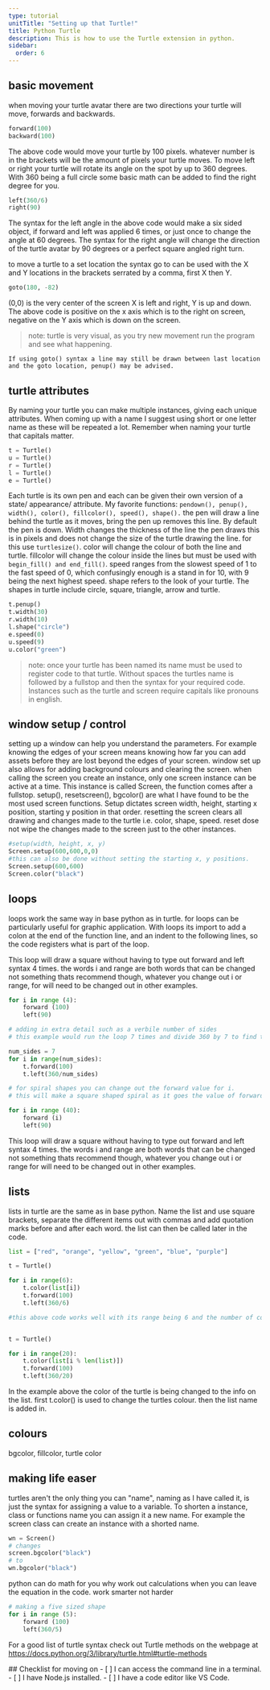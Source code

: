 ```yaml
---
type: tutorial
unitTitle: "Setting up that Turtle!"
title: Python Turtle
description: This is how to use the Turtle extension in python.
sidebar:
  order: 6
---
```



## basic movement

when moving your turtle avatar there are two directions your turtle will move, forwards and backwards.

```python
forward(100)
backward(100)
```

The above code would move your turtle by 100 pixels. whatever number is in the brackets will be the amount of pixels your turtle moves.
To move left or right your turtle will rotate its angle on the spot by up to 360 degrees. With 360 being a full circle some basic math can be added to find the right degree for you.

```python
left(360/6)
right(90)
```

The syntax for the left angle in the above code would make a six sided object, if forward and left was applied 6 times, or just once to change the angle at 60 degrees. The syntax for the right angle will change the direction of the turtle avatar by 90 degrees or a perfect square angled right turn.

to move a turtle to a set location the syntax go to can be used with the X and Y locations in the brackets serrated by a comma, first X then Y.

```python
goto(180, -82)
```

(0,0) is the very center of the screen X is left and right, Y is up and down.
The above code is positive on the x axis which is to the right on screen,
negative on the Y axis which is down on the screen.

> note: turtle is very visual, as you try new movement run the program and see what happening.

    If using goto() syntax a line may still be drawn between last location and the goto location, penup() may be advised.

## turtle attributes

By naming your turtle you can make multiple instances, giving each unique attributes. When coming up with a name I suggest using short or one letter name as these will be repeated a lot. Remember when naming your turtle that capitals matter.

```python
t = Turtle()
u = Turtle()
r = Turtle()
l = Turtle()
e = Turtle()
```

Each turtle is its own pen and each can be given their own version of a state/ appearance/ attribute.
My favorite functions: `pendown(), penup(), width(), color(), fillcolor(), speed(), shape().`
the pen will draw a line behind the turtle as it moves, bring the pen up removes this line. By default the pen is down.
Width changes the thickness of the line the pen draws this is in pixels and does not change the size of the turtle drawing the line. for this use `turtlesize()`. color will change the colour of both the line and turtle. fillcolor will change the colour inside the lines but must be used with `begin_fill() and end_fill()`. speed ranges from the slowest speed of 1 to the fast speed of 0, which confusingly enough is a stand in for 10, with 9 being the next highest speed. shape refers to the look of your turtle. The shapes in turtle include circle, square, triangle, arrow and turtle.

```python
t.penup()
t.width(30)
r.width(10)
l.shape("circle")
e.speed(0)
u.speed(9)
u.color("green")
```

> note: once your turtle has been named its name must be used to register code to that turtle. Without spaces the turtles name is followed by a fullstop and then the syntax for your required code. Instances such as the turtle and screen require capitals like pronouns in english.

## window setup / control

setting up a window can help you understand the parameters. For example knowing the edges of your screen means knowing how far you can add assets before they are lost beyond the edges of your screen.
window set up also allows for adding background colours and clearing the screen.
when calling the screen you create an instance, only one screen instance can be active at a time.
This instance is called Screen, the function comes after a fullstop. setup(), resetscreen(), bgcolor() are what I have found to be the most used screen functions. Setup dictates screen width, height, starting x position, starting y position in that order. resetting the screen clears all drawing and changes made to the turtle i.e. color, shape, speed. reset dose not wipe the changes made to the screen just to the other instances.

```python
#setup(width, height, x, y)
Screen.setup(600,600,0,0)
#this can also be done without setting the starting x, y positions.
Screen.setup(600,600)
Screen.color("black")
```

## loops

loops work the same way in base python as in turtle. for loops can be particularly useful for graphic application. With loops its import to add a colon at the end of the function line, and an indent to the following lines, so the code registers what is part of the loop.

This loop will draw a square without having to type out forward and left syntax 4 times.
the words i and range are both words that can be changed not something thats recommend though, whatever you change out i or range, for will need to be changed out in other examples.

```python
for i in range (4):
    forward (100)
    left(90)

# adding in extra detail such as a verbile number of sides
# this example would run the loop 7 times and divide 360 by 7 to find the right angle

num_sides = 7
for i in range(num_sides):
    t.forward(100)
    t.left(360/num_sides)

# for spiral shapes you can change out the forward value for i.
# this will make a square shaped spiral as it goes the value of forward increases by one more in the list, the list being i, its max value in this example is 40

for i in range (40):
    forward (i)
    left(90)
```

This loop will draw a square without having to type out forward and left syntax 4 times.
the words i and range are both words that can be changed not something thats recommend though, whatever you change out i or range for will need to be changed out in other examples.

## lists

lists in turtle are the same as in base python.
Name the list and use square brackets, separate the different items out with commas and add quotation marks before and after each word.
the list can then be called later in the code.

```python
list = ["red", "orange", "yellow", "green", "blue", "purple"]

t = Turtle()

for i in range(6):
    t.color(list[i])
    t.forward(100)
    t.left(360/6)

#this above code works well with its range being 6 and the number of colors in the list equalling 6. however if the list is shorter then the loops value the loop will end with the end of the list. To fix this we add in i (from i in range) and % which takes whats left over in the length (len) of i (the loop) and repeats the list for the remainder of the length of i (the loop).


t = Turtle()

for i in range(20):
    t.color(list[i % len(list)])
    t.forward(100)
    t.left(360/20)
```

In the example above the color of the turtle is being changed to the info on the list.
first t.color() is used to change the turtles colour. then the list name is added in.

## colours

bgcolor, fillcolor, turtle color

## making life easer

turtles aren't the only thing you can "name", naming as I have called it, is just the syntax for assigning a value to a variable. To shorten a instance, class or functions name you can assign it a new name. For example the screen class can create an instance with a shorted name.

```python
wn = Screen()
# changes
screen.bgcolor("black")
# to
wn.bgcolor("black")
```

python can do math for you why work out calculations when you can leave the equation in the code.
work smarter not harder

```python
# making a five sized shape
for i in range (5):
    forward (100)
    left(360/5)
```

For a good list of turtle syntax check out Turtle methods on the webpage at https://docs.python.org/3/library/turtle.html#turtle-methods

<Box icon="check-list">
## Checklist for moving on

<Checklist>
- [ ] I can access the command line in a terminal.
- [ ] I have Node.js installed.
- [ ] I have a code editor like VS Code.
</Checklist>
</Box>
